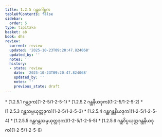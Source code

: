 ```yaml
---
title: 1.2.5 ဂန္ထဂေါစ္ဆက
tableOfContents: false
sidebar:
  order: 5
type: tipitaka
basket: ab
book: dhs
review:
  current: review
  updated: '2025-10-23T09:20:47.824068'
  updated_by: ''
  notes: ''
  history:
  - state: review
    date: '2025-10-23T09:20:47.824068'
    updated_by: ''
    notes: ''
    previous_state: draft
---
```



<ReviewStatus review={frontmatter.review} showDetails={true} />

<HypothesisAnnotation frontmatter={frontmatter} />

<DynamicBreadcrumb />



<TableOfContents book="dhs" section="1.2.5">
* [1.2.5.1 ဂန္ထဒုက](1-2-5/1-2-5-1)
* [1.2.5.2 ဂန္ထနိယဒုက](1-2-5/1-2-5-2)
* [1.2.5.3 ဂန္ထသမ္ပယုတ္တဒုက](1-2-5/1-2-5-3)
* [1.2.5.4 ဂန္ထဂန္ထနိယဒုက](1-2-5/1-2-5-4)
* [1.2.5.5 ဂန္ထဂန္ထသမ္ပယုတ္တဒုက](1-2-5/1-2-5-5)
* [1.2.5.6 ဂန္ထဝိပ္ပယုတ္တဂန္ထနိယဒုက](1-2-5/1-2-5-6)
</TableOfContents>